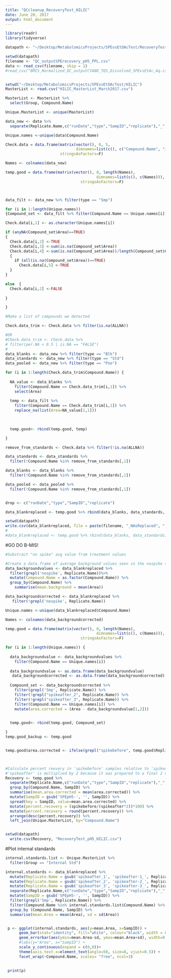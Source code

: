 ```yaml
---
title: "QCcleanup_RecoveryTest_HILIC"
date: June 20, 2017
output: html_document
---
```


```r
library(readr)
library(tidyverse)
```

```r
datapath <- "~/Desktop/MetabolomicsProjects/SPEvsEtOAcTest/RecoveryTests/HILIC"

setwd(datapath)
filename <- "QC_outputSPErecovery_pH5_PPL.csv"
data <- read_csv(filename, skip = 1)
#read_csv("BMIS_Normalized_QC_outputCYANO_TQS_Dissolved_SPEvsEtAc_Aq.csv")



```

```r
setwd("~/Desktop/MetabolomicsProjects/SPEvsEtOAcTest/HILIC")
MasterList <- read.csv("HILIC_MasterList_March2017.csv")

MasterList <- MasterList %>%
  select(Group, Compound.Name)

Unique.MasterList <- unique(MasterList)

```

```r
data_new <- data %>%
  separate(Replicate.Name,c("runDate","type","SampID","replicate"),"_", remove=FALSE)

Unique.names <-unique(data$Compound.Name)

Check.data = data.frame(matrix(vector(), 0, 5,
                               dimnames=list(c(), c("Compound.Name", "is.NA", "NumNA", "per.NA", "ALLNA" ))),
                        stringsAsFactors=F)

Names <- colnames(data_new)

temp.good = data.frame(matrix(vector(), 0, length(Names),
                                        dimnames=list(c(), c(Names))),
                                 stringsAsFactors=F)



data_filt <- data_new %>% filter(type == "Smp")

for (i in 1:length(Unique.names))
{Compound_set <- data_filt %>% filter(Compound.Name == Unique.names[i])

Check.data[i,1] <- as.character(Unique.names[i])

if (anyNA(Compound_set$Area)==TRUE)
{
  Check.data[i,2] <-TRUE
  Check.data[i,3] <-sum(is.na(Compound_set$Area))
  Check.data[i,4] <-sum(is.na(Compound_set$Area))/length(Compound_set$Compound.Name)
  {
    if (all(is.na(Compound_set$Area))==TRUE)
      Check.data[i,5] <-TRUE
  }
}

else  {
  Check.data[i,2] <-FALSE
  
}

}

#Make a list of compounds we detected

Check.data_trim <- Check.data %>% filter(is.na(ALLNA))

#OR
#Check.data_trim <- Check.data %>% 
# filter(per.NA < 0.5 | is.NA == "FALSE")
# 
data_blanks <- data_new %>% filter(type == "Blk")
data_standards <- data_new %>% filter(type == "Std")
data_pooled <- data_new %>% filter(type == "Poo")

for (i in 1:length(Check.data_trim$Compound.Name)) {
  
  NA_value <- data_blanks %>% 
    filter(Compound.Name == Check.data_trim[i,1]) %>% 
    select(Area) 
  
  temp <- data_filt %>% 
    filter(Compound.Name == Check.data_trim[i,1]) %>% 
    replace_na(list(Area=NA_value[1,1]))
  

  
  temp.good<- rbind(temp.good, temp)

}

remove_from_standards <- Check.data %>% filter(!is.na(ALLNA))

data_standards <- data_standards %>% 
  filter(!Compound.Name %in% remove_from_standards[,1])

data_blanks <- data_blanks %>% 
  filter(!Compound.Name %in% remove_from_standards[,1])

data_pooled <- data_pooled %>% 
  filter(!Compound.Name %in% remove_from_standards[,1])


drop <- c("runDate","type","SampID","replicate")

data_blankreplaced <- temp.good %>% rbind(data_blanks, data_standards, data_pooled) %>% select(-one_of(drop)) %>% mutate(Area = as.integer(Area))

setwd(datapath)
write.csv(data_blankreplaced, file = paste(filename, "_NAsReplaced", ".csv", sep = "" ), row.names = FALSE)
#
#data_blankreplaced <- temp.good %>% rbind(data_blanks, data_standards) %>% mutate(Area = as.integer(Area))
```

#GO DO B-MIS!

```r
#Substract "no spike" avg value from treatment values

#Create a data.frame of average background values seen in the nospike samples
data_backgroundvalues <- data_blankreplaced %>%
  filter(grepl('nospike', Replicate.Name))%>%
  mutate(Compound.Name = as.factor(Compound.Name)) %>%
  group_by(Compound.Name) %>%
    summarise(mean.background = mean(Area))

data_backgroundcorrected <- data_blankreplaced %>%
   filter(!grepl('nospike', Replicate.Name))

Unique.names <-unique(data_blankreplaced$Compound.Name)

Names <- colnames(data_backgroundcorrected)

temp.good = data.frame(matrix(vector(), 0, length(Names),
                                        dimnames=list(c(), c(Names))),
                                 stringsAsFactors=F)

for (i in 1:length(Unique.names)) {
  
  data_backgroundvalue <- data_backgroundvalues %>%
    filter(Compound.Name == Unique.names[i]) 
  
  data_backgroundvalue <- as.data.frame(data_backgroundvalue)
   data_backgroundcorrected <- as.data.frame(data_backgroundcorrected)
  
  Compound_set <- data_backgroundcorrected %>% 
    filter(grepl('Smp', Replicate.Name)) %>%
    filter(!grepl("spikeafter_2", Replicate.Name)) %>%
    filter(!grepl("spikeafter_3", Replicate.Name)) %>%
    filter(Compound.Name == Unique.names[i]) %>%
    mutate(area.corrected = (Area - data_backgroundvalue[1,2]))

  
  temp.good<- rbind(temp.good, Compound_set)

}
temp.good_backup <- temp.good 


temp.good$area.corrected <- ifelse(grepl("spikebefore", temp.good$Replicate.Name) & temp.good$area.corrected < 0, 0, temp.good$area.corrected)



#Calculate percent reovery in 'spikebefore' samples relative to 'spikeafter' samples
#'spikeafter' is multiplied by 2 because it was prepared to a final 2 uM concentration, rather than 4 uM. spikebefore would be 4 uM if 100% recovery
Recovery <- temp.good %>%
  separate(Replicate.Name,c("runDate","type","SampID","replicate"),"_", remove=FALSE) %>%
  group_by(Compound.Name, SampID) %>%
  summarise(mean.area.corrected = mean(area.corrected)) %>%
  mutate(SampID = gsub('SPEpH5-', '', SampID)) %>%
  spread(key = SampID, value=mean.area.corrected) %>%
  mutate(percent.recovery = (spikebefore/(spikeafter*2))*100) %>%
  mutate(percent.recovery = round(percent.recovery)) %>%
  arrange(desc(percent.recovery)) %>%
  left_join(Unique.MasterList, by="Compound.Name")


setwd(datapath)
  write.csv(Recovery, "RecoveryTest_pH5_HILIC.csv")
```

#Plot internal standards

```r
internal.standards.list <- Unique.MasterList %>%
  filter(Group == "Internal Std")

internal.standards <- data_blankreplaced %>%
  mutate(Replicate.Name = gsub('spikeafter_1', 'spikeafter-1_', Replicate.Name)) %>%
  mutate(Replicate.Name = gsub('spikeafter_2', 'spikeafter-2_', Replicate.Name)) %>%
  mutate(Replicate.Name = gsub('spikeafter_3', 'spikeafter-3_', Replicate.Name)) %>%
  separate(Replicate.Name,c("runDate","type","SampID","replicate"),"_", remove=FALSE) %>%
  mutate(SampID = gsub('SPEpH5-', '', SampID)) %>%
  filter(grepl('Smp', Replicate.Name)) %>%
  filter(Compound.Name %in% internal.standards.list$Compound.Name) %>%
  group_by (Compound.Name, SampID) %>%
  summarise(mean.Area = mean(Area), sd = sd(Area)) 


 p <- ggplot(internal.standards, aes(y=mean.Area, x=SampID)) + 
      geom_bar(stat="identity", fill="white", colour="black", width = 0.5, position = "dodge") +
      geom_errorbar(aes(ymin=mean.Area-sd, ymax=mean.Area+sd), width=0.2) +
      #labs(y="Area", x="SampID") +
      scale_y_continuous(expand = c(0,0))+
      theme(axis.text.x=element_text(angle=50, size=8, vjust=0.5)) +
      facet_wrap(~Compound.Name, scales= "free", ncol=3)

 
 print(p)

```



